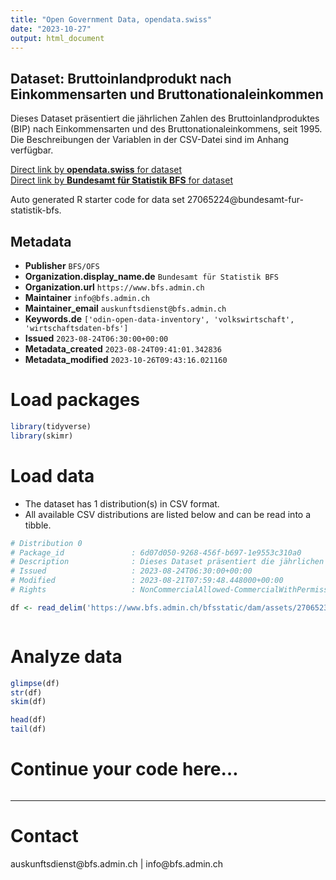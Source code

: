 ```yaml
---
title: "Open Government Data, opendata.swiss"
date: "2023-10-27"
output: html_document
---
```


## Dataset: Bruttoinlandprodukt nach Einkommensarten und Bruttonationaleinkommen

Dieses Dataset präsentiert die jährlichen Zahlen des Bruttoinlandproduktes (BIP) nach Einkommensarten und des Bruttonationaleinkommens, seit 1995. Die Beschreibungen der Variablen in der CSV-Datei sind im Anhang verfügbar.

[Direct link by **opendata.swiss** for dataset](https://opendata.swiss/de/dataset/bruttoinlandprodukt-nach-einkommensarten-und-bruttonationaleinkommen6)<br>
[Direct link by **Bundesamt für Statistik BFS** for dataset](https://www.bfs.admin.ch/asset/de/ts-x-04.02.01.03)

Auto generated R starter code for data set 27065224@bundesamt-fur-statistik-bfs.

## Metadata

- **Publisher** `BFS/OFS`
- **Organization.display_name.de** `Bundesamt für Statistik BFS`
- **Organization.url** `https://www.bfs.admin.ch`
- **Maintainer** `info@bfs.admin.ch`
- **Maintainer_email** `auskunftsdienst@bfs.admin.ch`
- **Keywords.de** `['odin-open-data-inventory', 'volkswirtschaft', 'wirtschaftsdaten-bfs']`
- **Issued** `2023-08-24T06:30:00+00:00`
- **Metadata_created** `2023-08-24T09:41:01.342836`
- **Metadata_modified** `2023-10-26T09:43:16.021160`


# Load packages

```r

library(tidyverse)
library(skimr)

```

# Load data

-   The dataset has 1 distribution(s) in CSV format.
-   All available CSV distributions are listed below and can be read into a tibble.

```r

# Distribution 0
# Package_id               : 6d07d050-9268-456f-b697-1e9553c310a0
# Description              : Dieses Dataset präsentiert die jährlichen Zahlen des Bruttoinlandproduktes (BIP) nach Einkommensarten und des Bruttonationaleinkommens, seit 1995. Die Beschreibungen der Variablen in der CSV-Datei sind im Anhang verfügbar.
# Issued                   : 2023-08-24T06:30:00+00:00
# Modified                 : 2023-08-21T07:59:48.448000+00:00
# Rights                   : NonCommercialAllowed-CommercialWithPermission-ReferenceRequired

df <- read_delim('https://www.bfs.admin.ch/bfsstatic/dam/assets/27065233/master')



```

# Analyze data

```r

glimpse(df)
str(df)
skim(df)

head(df)
tail(df)

```

# Continue your code here...

```r

```

------------------------------------------------------------------------

# Contact

auskunftsdienst@bfs.admin.ch | info@bfs.admin.ch
